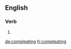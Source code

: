 ==English==

===Verb===
{{head|en}}

# {{present participle of|compleat|lang=en}}

[[de:compleating]]
[[fr:compleating]]